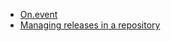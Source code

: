 

- [On.event](https://docs.github.com/en/actions/writing-workflows/workflow-syntax-for-github-actions#onevent_nametypes)
- [Managing releases in a repository](https://docs.github.com/en/repositories/releasing-projects-on-github/managing-releases-in-a-repository)
